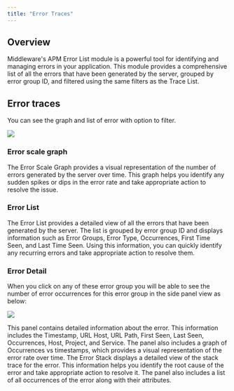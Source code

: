 ```yaml
---
title: "Error Traces"
---
```

Overview
--------
Middleware's APM Error List module is a powerful tool for identifying and managing errors in your application. This module provides a comprehensive list of all the errors that have been generated by the server, grouped by error group ID, and filtered using the same filters as the Trace List.

Error traces
------------
You can see the graph and list of error with option to filter.

<img src="/images/apm/e1.png" />

### Error scale graph
The Error Scale Graph provides a visual representation of the number of errors generated by the server over time. This graph helps you identify any sudden spikes or dips in the error rate and take appropriate action to resolve the issue.

### Error List
The Error List provides a detailed view of all the errors that have been generated by the server. The list is grouped by error group ID and displays information such as Error Groups, Error Type, Occurrences, First Time Seen, and Last Time Seen. Using this information, you can quickly identify any recurring errors and take appropriate action to resolve them.

### Error Detail
When you click on any of these error group you will be able to see the number of error occurrences for this error group in the side panel view as below:

<img src="/images/apm/e2.png" />

This panel contains detailed information about the error. This information includes the Timestamp, URL Host, URL Path, First Seen, Last Seen, Occurrences, Host, Project, and Service. The panel also includes a graph of Occurrences vs timestamps, which provides a visual representation of the error rate over time. The Error Stack displays a detailed view of the stack trace for the error. This information helps you identify the root cause of the error and take appropriate action to resolve it. The panel also includes a list of all occurrences of the error along with their attributes.
